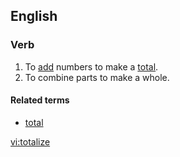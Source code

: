 ==English==

===Verb===
{{en-verb|totaliz|ing}}

# To [[add]] numbers to make a [[total]].
# To combine parts to make a whole.

====Related terms====
*[[total]]

[[vi:totalize]]